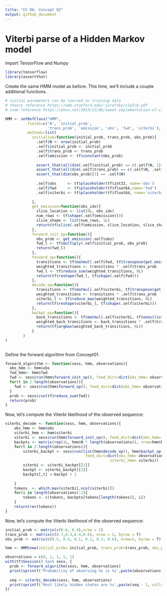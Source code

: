 ```yaml
---
title: "Ch 06: Concept 02"
output: github_document
---
```




# Viterbi parse of a Hidden Markov model

import TensorFlow and Numpy

```r
library(tensorflow)
library(assertthat)
```


Create the same HMM model as before. This time, we'll include a couple additional functions.
```r
# initial parameters can be learned on training data
# theory reference https://web.stanford.edu/~jurafsky/slp3/8.pdf
# code reference https://phvu.net/2013/12/06/sweet-implementation-of-viterbi-in-python/

HMM <- setRefClass("HMM", 
          fields=c('N', 'initial_prob',
                   'trans_prob', 'emission', 'obs', 'fwd', 'viterbi'),
          methods=list(
            initialize=function(initial_prob, trans_prob, obs_prob){
              .self$N <- nrow(initial_prob)
              .self$initial_prob <- initial_prob
              .self$trans_prob <- trans_prob
              .self$emission <- tf$constant(obs_prob)
              
              assert_that(all(dim(.self$initial_prob) == c(.self$N, 1)))
              assert_that(all(dim(.self$trans_prob) == c(.self$N, .self$N)))
              assert_that(dim(obs_prob)[1] == .self$N)
              
              .self$obs     <- tf$placeholder(tf$int32, name='obs')
              .self$fwd     <- tf$placeholder(tf$float64,name='fwd')
              .self$viterbi <- tf$placeholder(tf$float64, name='viterbi')
              
            }, 
            get_emission=function(obs_idx){
              slice_location <- list(0L, obs_idx)
              num_rows <- tf$shape(.self$emission)[0]
              slice_shape <- list(num_rows, 1L)
              return(tf$slice(.self$emission, slice_location, slice_shape))
            },
            forward_init_op=function(){
              obs_prob <- get_emission(.self$obs)
              fwd_l <- tf$multiply(.self$initial_prob, obs_prob)
              return(fwd_l)
            },
            forward_op=function(){
              transitions <- tf$matmul(.self$fwd, tf$transpose(get_emission(.self$obs)))
              weighted_transitions <- transitions * .self$trans_prob
              fwd_l <- tf$reduce_sum(weighted_transitions, 0L)
              return(tf$reshape(fwd_l, tf$shape(.self$fwd)))
            },
            decode_op=function(){
              transitions <- tf$matmul(.self$viterbi, tf$transpose(get_emission(.self$obs)))
              weighted_transitions <- transitions * .self$trans_prob
              viterbi_l <- tf$reduce_max(weighted_transitions, 0L)
              return(tf$reshape(viterbi_l, tf$shape(.self$viterbi)))
            },
            backpt_op=function(){
              back_transitions <- tf$matmul(.self$viterbi, tf$ones(list(1L, .self$N),dtype = tf$float64))
              weighted_back_transitions <- back_transitions * .self$trans_prob
              return(tf$argmax(weighted_back_transitions, 0L))
            }
        )
)
 
```


Define the forward algorithm from Concept01.

```r
forward_algorithm <- function(sess, hmm, observations){
  obs_hmm <- hmm$obs
  fwd_hmm<- hmm$fwd 
  fwd <- sess$run(hmm$forward_init_op(), feed_dict=dict(obs_hmm= observations[1]))
  for(t in 2:length(observations)){
    fwd <- sess$run(hmm$forward_op(), feed_dict=dict(obs_hmm= observations[t], fwd_hmm= fwd))
  }
  prob <- sess$run(tf$reduce_sum(fwd))
  return(prob)
}
```


Now, let's compute the Viterbi likelihood of the observed sequence:

```r
viterbi_decode <- function(sess, hmm, observations){
    obs_hmm <- hmm$obs
    viterbi_hmm <- hmm$viterbi
    viterbi <- sess$run(hmm$forward_init_op(), feed_dict=dict(obs_hmm= observations[1]))
    backpts <- matrix(rep(1L, hmm$N * length(observations)), nrow=hmm$N) * -1
    for(t in 2:length(observations)){
        viterbi_backpt <- sess$run(list(hmm$decode_op(), hmm$backpt_op()),
                                    feed_dict=dict(obs_hmm= observations[t],
                                               viterbi_hmm= viterbi))
        viterbi <- viterbi_backpt[[1]]
        backpt <- viterbi_backpt[[2]]
        backpts[,t] <-backpt + 1
        
    }
    tokens  <- which.max(viterbi[,ncol(viterbi)])
    for(i in length(observations):2){
        tokens <- c(tokens, backpts[tokens[length(tokens)], i])
    }
    return(rev(tokens))
}
```



Now, let's compute the Viterbi likelihood of the observed sequence:


```r
initial_prob <- matrix(c(0.6, 0.4),nrow = 2)
trans_prob <- matrix(c(0.7,0.3,0.4,0.6), nrow = 2, byrow = T)
obs_prob <- matrix(c(0.5, 0.4, 0.1, 0.1, 0.3, 0.6), nrow=2, byrow = T)

hmm <- HMM$new(initial_prob= initial_prob, trans_prob=trans_prob, obs_prob=obs_prob)

observations = c(0, 1, 1, 2, 1)
with(tf$Session() %as% sess, {
  prob <- forward_algorithm(sess, hmm, observations)
  print(sprintf('Probability of observing %s is %s',paste(observations, collapse = ", "), prob))
  
  seq <- viterbi_decode(sess, hmm, observations)
  print(sprintf('Most likely hidden states are %s',paste(seq - 1, collapse = ", ")))
})

```



